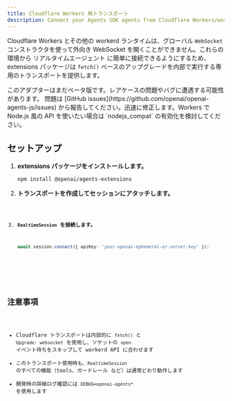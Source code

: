 ```yaml
---
title: Cloudflare Workers 用トランスポート
description: Connect your Agents SDK agents from Cloudflare Workers/workerd using a dedicated transport.
---
```



Cloudflare Workers とその他の workerd ランタイムは、グローバル `WebSocket` コンストラクタを使って外向き WebSocket を開くことができません。これらの環境から リアルタイムエージェント に簡単に接続できるようにするため、extensions パッケージは `fetch()` ベースのアップグレードを内部で実行する専用のトランスポートを提供します。

<Aside type="caution">
  このアダプターはまだベータ版です。レアケースの問題やバグに遭遇する可能性があります。
  問題は [GitHub issues](https://github.com/openai/openai-agents-js/issues)
  から報告してください。迅速に修正します。Workers で Node.js 風の API
  を使いたい場合は `nodejs_compat` の有効化を検討してください。
</Aside>

## セットアップ

<Steps>

1. **extensions パッケージをインストールします。**

   ```bash
   npm install @openai/agents-extensions
   ```

2. **トランスポートを作成してセッションにアタッチします。**

   <Code lang="typescript" code={cloudflareBasicExample} />

3. **`RealtimeSession` を接続します。**

   ```typescript
   await session.connect({ apiKey: 'your-openai-ephemeral-or-server-key' });
   ```

</Steps>

## 注意事項

- Cloudflare トランスポートは内部的に `fetch()` と `Upgrade: websocket` を使用し、ソケットの `open` イベント待ちをスキップして workerd API に合わせます
- このトランスポート使用時も、`RealtimeSession` のすべての機能（tools、ガードレール など）は通常どおり動作します
- 開発時の詳細ログ確認には `DEBUG=openai-agents*` を使用します
